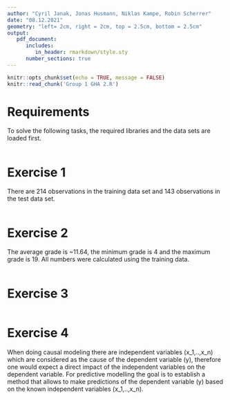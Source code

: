 ```yaml
---
author: "Cyril Janak, Jonas Husmann, Niklas Kampe, Robin Scherrer"
date: "08.12.2021"
geometry: "left= 2cm, right = 2cm, top = 2.5cm, bottom = 2.5cm"
output: 
   pdf_document:
      includes:
         in_header: rmarkdown/style.sty
      number_sections: true
---
```


```r
knitr::opts_chunk$set(echo = TRUE, message = FALSE)
knitr::read_chunk('Group 1 GHA 2.R')
```

\thispagestyle{empty}
\input{rmarkdown/titlepage.tex}

\pagebreak

\thispagestyle{empty}
\tableofcontents

\pagebreak
\setcounter{page}{1}

# Requirements {-}
To solve the following tasks, the required libraries and the data sets are loaded 
first.
```r
```

# Exercise 1 {-}
There are 214 observations in the training data set and 143 observations in the test 
data set.
```r
```

# Exercise 2 {-}
The average grade is ~11.64, the minimum grade is 4 and the maximum grade is 19. All 
numbers were calculated using the training data.
```r
```

# Exercise 3 {-}
```r
```


# Exercise 4 {-}
When doing causal modeling there are independent variables (x_1,..,x_n) which are considered as the cause of the dependent variable (y), therefore one would expect a direct impact of the independent variables on the dependent variable. For predictive modelling the goal is to establish a method that allows to make predictions of the dependent variable (y) based on the known independent variables (x_1,..,x_n). 


